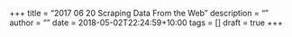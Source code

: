 +++
title = "2017 06 20 Scraping Data From the Web"
description = ""
author = ""
date = 2018-05-02T22:24:59+10:00
tags = []
draft = true
+++
